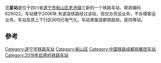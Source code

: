 {{Other uses|subject =重庆市铁路车站|other=台湾的[[羅東森林鐵路|羅東森林鐵路]]車站|{{Link-ja|三星車站|三星駅 (宜蘭県)}}}}
{{noteTA
|1=zh-cn:始发车次; zh-hk:列車班次;
|2=zh-cn:车次; zh-hk:班次;
}}
{{Infobox China railway station
|车站名称 = 三星站
|图片 = 
|图片介绍 = 
|其他名称 = 
|车站拼音 = Sanxing
|英文名称 = Sanxing Railway Station
|车站代码 = 46381<ref>{{cite book|title=中华人民共和国铁路车站代码（GB/T 10302-2010）|publisher=中国标准出版社|year=2010|isbn=155066140495|ignore-isbn-error=true|pages=30}}</ref>
|电报码 = 
|拼音码 = 
|车站位置 = [[四川省|四川省]][[遂宁市|遂宁市]][[船山区|船山区]][[老池镇|老池镇]]三新
|归属 = [[成都铁路局|成都铁路局]]
|车站等级 = [[四等站_(中铁)|四等站]]
|线路 = [[遂渝铁路|遂渝铁路]]
}}
'''三星站'''是位于四川省[[遂宁市|遂宁市]][[船山区|船山区]][[老池镇|老池镇]]三新的一个铁路车站，邮政编码629022。车站建于2006年,有遂渝铁路经过该站，现仅办货运业务，不办理客运业务。车站及其上下行区间均已电气化。车站隶属成都铁路局，是四等站。

==參考==
{{reflist}}

{{start rail box}}
{{s-inop|[[潼南站|潼南站]]}}
{{s-line|[[遂渝铁路|遂渝铁路]]}}
{{s-inop|[[遂宁南站|遂宁南站]]}}
{{end box}}

{{遂渝铁路}}
[[Category:遂宁市铁路车站|Category:遂宁市铁路车站]]
[[Category:船山区|Category:船山区]]
[[Category:中国铁路成都局集团车站|Category:中国铁路成都局集团车站]]
[[Category:2018年启用的铁路车站|Category:2018年启用的铁路车站]]